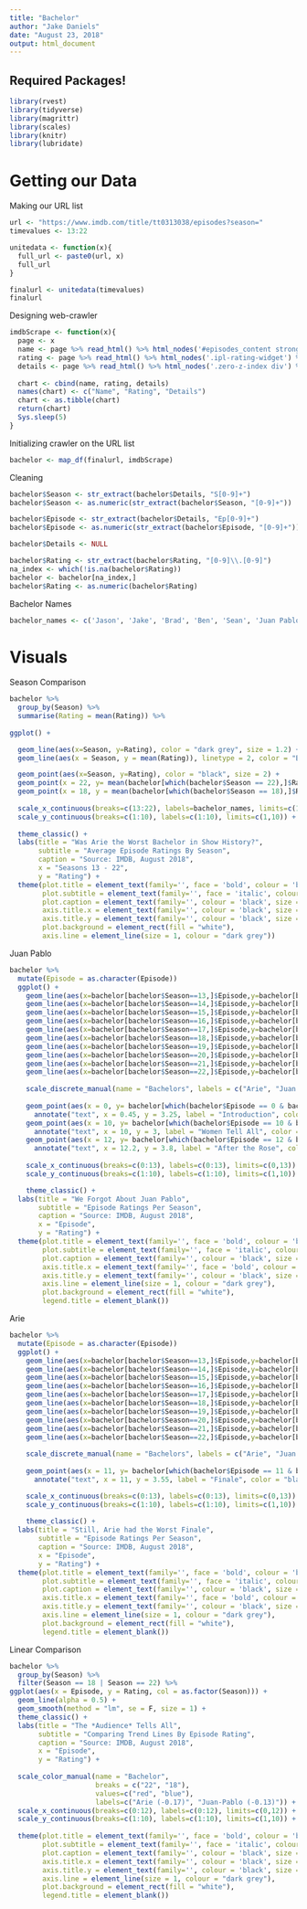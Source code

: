 ```yaml
---
title: "Bachelor"
author: "Jake Daniels"
date: "August 23, 2018"
output: html_document
---
```

## Required Packages!
```r
library(rvest)
library(tidyverse)
library(magrittr)
library(scales)
library(knitr)
library(lubridate)
```

# Getting our Data
Making our URL list
```r
url <- "https://www.imdb.com/title/tt0313038/episodes?season="
timevalues <- 13:22

unitedata <- function(x){
  full_url <- paste0(url, x)
  full_url
}

finalurl <- unitedata(timevalues)
finalurl
```

Designing web-crawler
```r
imdbScrape <- function(x){
  page <- x
  name <- page %>% read_html() %>% html_nodes('#episodes_content strong a') %>% html_text() %>% as.data.frame()
  rating <- page %>% read_html() %>% html_nodes('.ipl-rating-widget') %>% html_text() %>% as.data.frame()
  details <- page %>% read_html() %>% html_nodes('.zero-z-index div') %>% html_text() %>% as.data.frame()
  
  chart <- cbind(name, rating, details)
  names(chart) <- c("Name", "Rating", "Details")
  chart <- as.tibble(chart)
  return(chart)
  Sys.sleep(5)
}
```

Initializing crawler on the URL list
```r
bachelor <- map_df(finalurl, imdbScrape)
```
Cleaning
```r
bachelor$Season <- str_extract(bachelor$Details, "S[0-9]+")
bachelor$Season <- as.numeric(str_extract(bachelor$Season, "[0-9]+"))

bachelor$Episode <- str_extract(bachelor$Details, "Ep[0-9]+")
bachelor$Episode <- as.numeric(str_extract(bachelor$Episode, "[0-9]+"))

bachelor$Details <- NULL

bachelor$Rating <- str_extract(bachelor$Rating, "[0-9]\\.[0-9]")
na_index <- which(!is.na(bachelor$Rating))
bachelor <- bachelor[na_index,]
bachelor$Rating <- as.numeric(bachelor$Rating)
```

Bachelor Names
```r
bachelor_names <- c('Jason', 'Jake', 'Brad', 'Ben', 'Sean', 'Juan Pablo', 'Chris', 'Ben', 'Nick', 'Arie')
```

# Visuals
Season Comparison
```r
bachelor %>%
  group_by(Season) %>%
  summarise(Rating = mean(Rating)) %>%
  
ggplot() +

  geom_line(aes(x=Season, y=Rating), color = "dark grey", size = 1.2) +
  geom_line(aes(x = Season, y = mean(Rating)), linetype = 2, color = "Black") + 

  geom_point(aes(x=Season, y=Rating), color = "black", size = 2) +
  geom_point(x = 22, y= mean(bachelor[which(bachelor$Season == 22),]$Rating), size = 3, shape = 15, colour = "blue") +
  geom_point(x = 18, y = mean(bachelor[which(bachelor$Season == 18),]$Rating), size = 3, shape = 15, colour = "red") +
  
  scale_x_continuous(breaks=c(13:22), labels=bachelor_names, limits=c(13,22)) +
  scale_y_continuous(breaks=c(1:10), labels=c(1:10), limits=c(1,10)) +
  
  theme_classic() + 
  labs(title = "Was Arie the Worst Bachelor in Show History?",
       subtitle = "Average Episode Ratings By Season",
       caption = "Source: IMDB, August 2018",
       x = "Seasons 13 - 22",
       y = "Rating") +
  theme(plot.title = element_text(family='', face = 'bold', colour = 'black', size = 20),
        plot.subtitle = element_text(family='', face = 'italic', colour = 'black', size = 10),
        plot.caption = element_text(family='', colour = 'black', size = 10),
        axis.title.x = element_text(family='', colour = 'black', size = 12),
        axis.title.y = element_text(family='', colour = 'black', size = 12),
        plot.background = element_rect(fill = "white"),
        axis.line = element_line(size = 1, colour = "dark grey"))
```
Juan Pablo
```r
bachelor %>%
  mutate(Episode = as.character(Episode))
  ggplot() +
    geom_line(aes(x=bachelor[bachelor$Season==13,]$Episode,y=bachelor[bachelor$Season==13,]$Rating), alpha = 0.3) +
    geom_line(aes(x=bachelor[bachelor$Season==14,]$Episode,y=bachelor[bachelor$Season==14,]$Rating), alpha = 0.3) +
    geom_line(aes(x=bachelor[bachelor$Season==15,]$Episode,y=bachelor[bachelor$Season==15,]$Rating), alpha = 0.3) +
    geom_line(aes(x=bachelor[bachelor$Season==16,]$Episode,y=bachelor[bachelor$Season==16,]$Rating), alpha = 0.3) +
    geom_line(aes(x=bachelor[bachelor$Season==17,]$Episode,y=bachelor[bachelor$Season==17,]$Rating), alpha = 0.3) +
    geom_line(aes(x=bachelor[bachelor$Season==18,]$Episode,y=bachelor[bachelor$Season==18,]$Rating, colour = "red"), size = 1, show.legend = TRUE) +
    geom_line(aes(x=bachelor[bachelor$Season==19,]$Episode,y=bachelor[bachelor$Season==19,]$Rating), alpha = 0.3) +
    geom_line(aes(x=bachelor[bachelor$Season==20,]$Episode,y=bachelor[bachelor$Season==20,]$Rating), alpha = 0.3) +
    geom_line(aes(x=bachelor[bachelor$Season==21,]$Episode,y=bachelor[bachelor$Season==21,]$Rating), alpha = 0.3) +
    geom_line(aes(x=bachelor[bachelor$Season==22,]$Episode,y=bachelor[bachelor$Season==22,]$Rating, colour = "blue"), size = 1, show.legend = TRUE) +
    
    scale_discrete_manual(name = "Bachelors", labels = c("Arie", "Juan Pablo"), values = c("blue", "red"), aesthetics = "colour")  + 
    
    geom_point(aes(x = 0, y= bachelor[which(bachelor$Episode == 0 & bachelor$Season == 18),]$Rating), size = 2, shape = 15, colour = "red") +
      annotate("text", x = 0.45, y = 3.25, label = "Introduction", color = "black", size = 4) +
    geom_point(aes(x = 10, y= bachelor[which(bachelor$Episode == 10 & bachelor$Season == 18),]$Rating), size = 2, shape = 15, colour = "red") +
      annotate("text", x = 10, y = 3, label = "Women Tell All", color = "black", size = 4) +
    geom_point(aes(x = 12, y= bachelor[which(bachelor$Episode == 12 & bachelor$Season == 18),]$Rating), size = 2, shape = 15, colour = "red") +
      annotate("text", x = 12.2, y = 3.8, label = "After the Rose", color = "black", size = 4) +
    
    scale_x_continuous(breaks=c(0:13), labels=c(0:13), limits=c(0,13)) +
    scale_y_continuous(breaks=c(1:10), labels=c(1:10), limits=c(1,10)) +

    theme_classic() + 
  labs(title = "We Forgot About Juan Pablo",
       subtitle = "Episode Ratings Per Season",
       caption = "Source: IMDB, August 2018",
       x = "Episode",
       y = "Rating") +
  theme(plot.title = element_text(family='', face = 'bold', colour = 'black', size = 20),
        plot.subtitle = element_text(family='', face = 'italic', colour = 'black', size = 10),
        plot.caption = element_text(family='', colour = 'black', size = 10),
        axis.title.x = element_text(family='', face = 'bold', colour = 'black', size = 12),
        axis.title.y = element_text(family='', colour = 'black', size = 12),
        axis.line = element_line(size = 1, colour = "dark grey"),
        plot.background = element_rect(fill = "white"),
        legend.title = element_blank())
```
Arie
```r
bachelor %>%
  mutate(Episode = as.character(Episode))
  ggplot() +
    geom_line(aes(x=bachelor[bachelor$Season==13,]$Episode,y=bachelor[bachelor$Season==13,]$Rating), alpha = 0.3) +
    geom_line(aes(x=bachelor[bachelor$Season==14,]$Episode,y=bachelor[bachelor$Season==14,]$Rating), alpha = 0.3) +
    geom_line(aes(x=bachelor[bachelor$Season==15,]$Episode,y=bachelor[bachelor$Season==15,]$Rating), alpha = 0.3) +
    geom_line(aes(x=bachelor[bachelor$Season==16,]$Episode,y=bachelor[bachelor$Season==16,]$Rating), alpha = 0.3) +
    geom_line(aes(x=bachelor[bachelor$Season==17,]$Episode,y=bachelor[bachelor$Season==17,]$Rating), alpha = 0.3) +
    geom_line(aes(x=bachelor[bachelor$Season==18,]$Episode,y=bachelor[bachelor$Season==18,]$Rating, colour = "red"), size = 1, show.legend = TRUE) +
    geom_line(aes(x=bachelor[bachelor$Season==19,]$Episode,y=bachelor[bachelor$Season==19,]$Rating), alpha = 0.3) +
    geom_line(aes(x=bachelor[bachelor$Season==20,]$Episode,y=bachelor[bachelor$Season==20,]$Rating), alpha = 0.3) +
    geom_line(aes(x=bachelor[bachelor$Season==21,]$Episode,y=bachelor[bachelor$Season==21,]$Rating), alpha = 0.3) +
    geom_line(aes(x=bachelor[bachelor$Season==22,]$Episode,y=bachelor[bachelor$Season==22,]$Rating, colour = "blue"), size = 1, show.legend = TRUE) +
  
    scale_discrete_manual(name = "Bachelors", labels = c("Arie", "Juan Pablo"), values = c("blue", "red"), aesthetics = "colour")  + 
   
    geom_point(aes(x = 11, y= bachelor[which(bachelor$Episode == 11 & bachelor$Season == 22),]$Rating), size = 2, shape = 15, colour = "blue") +
      annotate("text", x = 11, y = 3.55, label = "Finale", color = "black", size = 4) +

    scale_x_continuous(breaks=c(0:13), labels=c(0:13), limits=c(0,13)) +
    scale_y_continuous(breaks=c(1:10), labels=c(1:10), limits=c(1,10)) +
  
    theme_classic() + 
  labs(title = "Still, Arie had the Worst Finale",
       subtitle = "Episode Ratings Per Season",
       caption = "Source: IMDB, August 2018",
       x = "Episode",
       y = "Rating") +
  theme(plot.title = element_text(family='', face = 'bold', colour = 'black', size = 20),
        plot.subtitle = element_text(family='', face = 'italic', colour = 'black', size = 10),
        plot.caption = element_text(family='', colour = 'black', size = 10),
        axis.title.x = element_text(family='', face = 'bold', colour = 'black', size = 12),
        axis.title.y = element_text(family='', colour = 'black', size = 12),
        axis.line = element_line(size = 1, colour = "dark grey"),
        plot.background = element_rect(fill = "white"),
        legend.title = element_blank())
```

Linear Comparison
```r
bachelor %>%
  group_by(Season) %>%
  filter(Season == 18 | Season == 22) %>%
ggplot(aes(x = Episode, y = Rating, col = as.factor(Season))) +
  geom_line(alpha = 0.5) + 
  geom_smooth(method = "lm", se = F, size = 1) +
  theme_classic() + 
  labs(title = "The *Audience* Tells All",
       subtitle = "Comparing Trend Lines By Episode Rating",
       caption = "Source: IMDB, August 2018",
       x = "Episode",
       y = "Rating") +
  
  scale_color_manual(name = "Bachelor",
                     breaks = c("22", "18"),
                     values=c("red", "blue"),
                     labels=c("Arie (-0.17)", "Juan-Pablo (-0.13)")) +
  scale_x_continuous(breaks=c(0:12), labels=c(0:12), limits=c(0,12)) +
  scale_y_continuous(breaks=c(1:10), labels=c(1:10), limits=c(1,10)) +
  
  theme(plot.title = element_text(family='', face = 'bold', colour = 'black', size = 20),
        plot.subtitle = element_text(family='', face = 'italic', colour = 'black', size = 10),
        plot.caption = element_text(family='', colour = 'black', size = 10),
        axis.title.x = element_text(family='', colour = 'black', size = 12),
        axis.title.y = element_text(family='', colour = 'black', size = 12),
        axis.line = element_line(size = 1, colour = "dark grey"),
        plot.background = element_rect(fill = "white"),
        legend.title = element_blank())
```